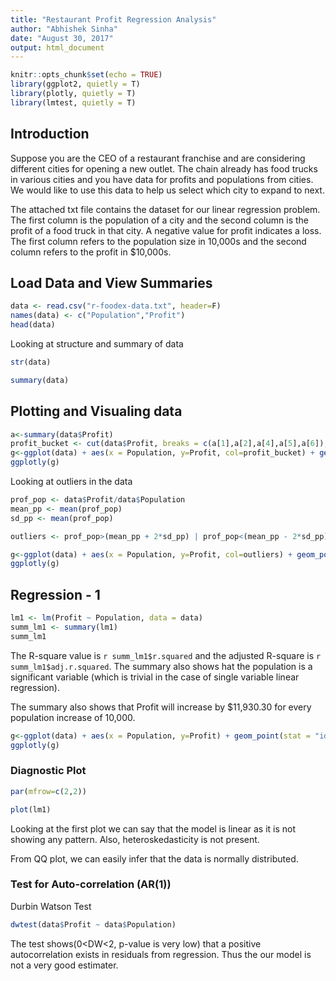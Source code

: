 ```yaml
---
title: "Restaurant Profit Regression Analysis"
author: "Abhishek Sinha"
date: "August 30, 2017"
output: html_document
---
```


```r
knitr::opts_chunk$set(echo = TRUE)
library(ggplot2, quietly = T)
library(plotly, quietly = T)
library(lmtest, quietly = T)
```

## Introduction

Suppose you are the CEO of a restaurant franchise and are considering different cities for opening a new outlet. The chain already has food trucks in various cities and you have data for profits and populations from cities. We would like to use this data to help us select which city to expand to next.  

The attached txt file contains the dataset for our linear regression problem. The first column is the population of a city and the second column is the profit of a food truck in that city. A negative value for profit indicates a loss. The first column refers to the population size in 10,000s and the second column refers to the profit in $10,000s.


## Load Data and View Summaries

```r
data <- read.csv("r-foodex-data.txt", header=F)
names(data) <- c("Population","Profit")
head(data)
```


Looking at structure and summary of data

```r
str(data)
```

```r
summary(data)
```

## Plotting and Visualing data

```r
a<-summary(data$Profit)
profit_bucket <- cut(data$Profit, breaks = c(a[1],a[2],a[4],a[5],a[6]), labels = c("1st Quarter","2nd Quarter","3rd Quarter","4th Quarter"))
g<-ggplot(data) + aes(x = Population, y=Profit, col=profit_bucket) + geom_point(stat = "identity")
ggplotly(g)
```


Looking at outliers in the data

```r
prof_pop <- data$Profit/data$Population
mean_pp <- mean(prof_pop)
sd_pp <- mean(prof_pop)

outliers <- prof_pop>(mean_pp + 2*sd_pp) | prof_pop<(mean_pp - 2*sd_pp)
```


```r
g<-ggplot(data) + aes(x = Population, y=Profit, col=outliers) + geom_point(stat = "identity")
ggplotly(g)


```


## Regression - 1

```r

lm1 <- lm(Profit ~ Population, data = data)
summ_lm1 <- summary(lm1)
summ_lm1
```

The R-square value is `r summ_lm1$r.squared` and the adjusted R-square is `r summ_lm1$adj.r.squared`. The summary also shows hat the population is a significant variable (which is trivial in the case of single variable linear regression).  

The summary also shows that Profit will increase by $11,930.30 for every population increase of 10,000.  

```r
g<-ggplot(data) + aes(x = Population, y=Profit) + geom_point(stat = "identity") + geom_abline(slope = 1.19303, intercept = -3.89578, col="blue")
ggplotly(g)
```

### Diagnostic Plot

```r

par(mfrow=c(2,2))

plot(lm1)

```

Looking at the first plot we can say that the model is linear as it is not showing any pattern. Also, heteroskedasticity is not present.

From QQ plot, we can easily infer that the data is normally distributed.  


### Test for Auto-correlation (AR(1))

Durbin Watson Test
```r
dwtest(data$Profit ~ data$Population)
```

The test shows(0<DW<2, p-value is very low) that a positive autocorrelation exists in residuals from regression. Thus the our model is not a very good estimater.